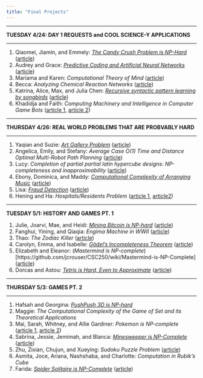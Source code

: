 ```yaml
---
title: "Final Projects"
---
```


<hr>
**TUESDAY 4/24: DAY 1 REQUESTS and COOL SCIENCE-Y APPLICATIONS**
<hr>
1. Qiaomei, Jiamin, and Emmely: [_The Candy Crush Problem is NP-Hard_](projects/candyCrush/candyCrush.html) ([article](https://arxiv.org/abs/1403.1911))
2. Audrey and Grace: [_Predictive Coding and Artificial Neural Networks_](projects/neural-networks.html) ([article](http://www.academia.edu/download/30992521/125_coginfocom2012x.pdf))
3. Mariama and Karen: _Computational Theory of Mind_ ([article](https://en.wikipedia.org/wiki/Computational_theory_of_mind))
4. Becca: _Analyzing Chemical Reaction Networks_ ([article](https://jsystchem.springeropen.com/track/pdf/10.1186/1759-2208-3-1))
5. Katrina, Alice, Max, and Julia Chen: _[Recursive syntactic pattern learning by songbirds](https://granieri.github.io/songbird-syntax/)_ ([article](https://www.ncbi.nlm.nih.gov/pmc/articles/PMC2653278/))
6. Khadidja and Faith: _Computing Machinery and Intelligence in Computer Game Bots_ ([article 1](https://link.springer.com/content/pdf/10.1007%2F978-1-4020-6710-5.pdf), [article 2](https://ieeexplore.ieee.org/stamp/stamp.jsp?tp=&arnumber=5247069))

<hr>
**THURSDAY 4/26: REAL WORLD PROBLEMS THAT ARE PROBVABLY HARD**
<hr>
1. Yaqian and Suzie: [_Art Gallery Problem_](https://github.com/YaqianT/csc250-art-gallery-problem/wiki) ([article](https://en.wikipedia.org/wiki/Art_gallery_problem))
2. Angelica, Emily, and Stefany: _Average Case O(1) Time and Distance Optimal Multi-Robot Path Planning_ ([article](https://arxiv.org/pdf/1706.07255.pdf))
3. Lucy: _Completion of partial partial latin hypercube designs: NP-completeness and inapproximability_ ([article](https://www.sciencedirect.com/science/article/pii/S0304397518300409))
4. Ebony, Dominica, and Maddy: [_Computational Complexity of Arranging Music_](https://github.com/jcrouser/CSC250/wiki/Arranging-Music-is-NP-Complete) ([article](https://arxiv.org/pdf/1607.04220.pdf))
5. Lisa: [_Fraud Detection_](https://npfraud.wordpress.com/) ([article](http://www.cs.tau.ac.il/~milo/projects/modas/papers/rudolf.pdf))
6. Hening and Ha: _Hospitals/Residents Problem_ ([article 1](https://web.stanford.edu/~alroth/papers/rothperansonaer.PDF), [article2](https://pdfs.semanticscholar.org/8629/806af545d3828a9f70dcf7d379f7cfbd5d32.pdf))

<hr>
**TUESDAY 5/1: HISTORY AND GAMES PT. 1**
</hr>
1. Julie, Joarvi, Mae, and Heidi: [_Mining Bitcoin is NP-hard_](https://tsa-heidi.github.io/Bitcoin/) ([article](https://freedom-to-tinker.com/2014/10/27/bitcoin-mining-is-np-hard/))
2. Fanghui, Yining, and Qiaqia: _Engima Machine in WWII_ ([article](https://en.wikipedia.org/wiki/Cryptanalysis_of_the_Enigma))
3. Thao: _The Zodiac Killer_ ([article](https://www.history.com/news/the-zodiac-ciphers-what-we-know))
4. Carolyn, Emma, and Isabelle: [_Gödel’s Incompleteness Theorem_](https://godelincompleteness.blogspot.com/) ([article](https://en.wikipedia.org/wiki/G%C3%B6del%27s_incompleteness_theorems))
5. Elizabeth and Eleanor: (_Mastermind is NP-complete_)[https://github.com/jcrouser/CSC250/wiki/Mastermind-is-NP-Complete] ([article](https://notendur.hi.is/hh/kennsla/rrr/h06/mastermind.pdf))
6. Dorcas and Astou: [_Tetris is Hard, Even to Approximate_](https://tetrisnpcomplete.wordpress.com/2018/04/29/the-journey-begins/) ([article](https://link.springer.com/chapter/10.1007/3-540-45071-8_36))

<hr>
**THURSDAY 5/3: GAMES PT. 2**
<hr>
1. Hafsah and Georgina: [_PushPush 3D is NP-hard_](https://github.com/GeorginaXu/CS250FinalProject/wiki)
2. Maggie: _The Computational Complexity of the Game of Set and its Theoretical Applications_
3. Mai, Sarah, Whitney, and Allie Gardiner: _Pokemon is NP-complete_ ([article 1](https://arxiv.org/pdf/1203.1895.pdf), [article 2](https://arxiv.org/pdf/1201.5298v1.pdf))
4. Sabrina, Jessie, Jemimah, and Blanca: [_Minesweeper is NP-Complete_](https://jemimchcharles.wixsite.com/minesweeper) ([article](http://web.mat.bham.ac.uk/R.W.Kaye/minesw/minesw.htm))
5. Zhu, Zixian, Chujun, and Xueying: _Sudoku Puzzle Problem_ ([article](http://www2.imm.dtu.dk/pubdb/views/edoc_download.php/5625/pdf/imm5625.pdf))
6. Asmita, Joce, Ariana, Nashshaba, and Charlotte: _Computation in Rubik’s Cube_ 
7. Farida: [_Spider Solitaire is NP-Complete_](http://www.faridasabry.com/Theory-CSC250/) ([article](https://arxiv.org/abs/1110.1052))
